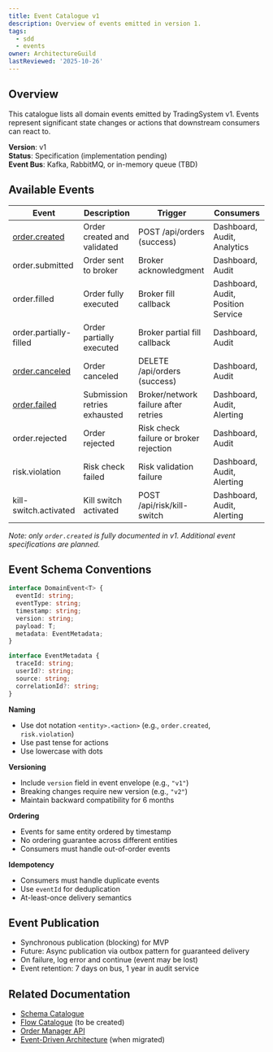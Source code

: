 ```yaml
---
title: Event Catalogue v1
description: Overview of events emitted in version 1.
tags:
  - sdd
  - events
owner: ArchitectureGuild
lastReviewed: '2025-10-26'
---
```

## Overview

This catalogue lists all domain events emitted by TradingSystem v1. Events represent significant state changes or actions that downstream consumers can react to.

**Version**: v1  
**Status**: Specification (implementation pending)  
**Event Bus**: Kafka, RabbitMQ, or in-memory queue (TBD)

## Available Events

| Event | Description | Trigger | Consumers |
|-------|-------------|---------|-----------|
| [order.created](./order-created) | Order created and validated | POST /api/orders (success) | Dashboard, Audit, Analytics |
| order.submitted | Order sent to broker | Broker acknowledgment | Dashboard, Audit |
| order.filled | Order fully executed | Broker fill callback | Dashboard, Audit, Position Service |
| order.partially-filled | Order partially executed | Broker partial fill callback | Dashboard, Audit |
| [order.canceled](./order-canceled) | Order canceled | DELETE /api/orders (success) | Dashboard, Audit |
| [order.failed](./order-failed) | Submission retries exhausted | Broker/network failure after retries | Dashboard, Audit, Alerting |
| order.rejected | Order rejected | Risk check failure or broker rejection | Dashboard, Audit |
| risk.violation | Risk check failed | Risk validation failure | Dashboard, Audit, Alerting |
| kill-switch.activated | Kill switch activated | POST /api/risk/kill-switch | Dashboard, Audit, Alerting |

*Note: only `order.created` is fully documented in v1. Additional event specifications are planned.*

## Event Schema Conventions

```typescript
interface DomainEvent<T> {
  eventId: string;
  eventType: string;
  timestamp: string;
  version: string;
  payload: T;
  metadata: EventMetadata;
}

interface EventMetadata {
  traceId: string;
  userId?: string;
  source: string;
  correlationId?: string;
}
```

**Naming**
- Use dot notation `<entity>.<action>` (e.g., `order.created`, `risk.violation`)
- Use past tense for actions
- Use lowercase with dots

**Versioning**
- Include `version` field in event envelope (e.g., `"v1"`)
- Breaking changes require new version (e.g., `"v2"`)
- Maintain backward compatibility for 6 months

**Ordering**
- Events for same entity ordered by timestamp
- No ordering guarantee across different entities
- Consumers must handle out-of-order events

**Idempotency**
- Consumers must handle duplicate events
- Use `eventId` for deduplication
- At-least-once delivery semantics

## Event Publication

- Synchronous publication (blocking) for MVP
- Future: Async publication via outbox pattern for guaranteed delivery
- On failure, log error and continue (event may be lost)
- Event retention: 7 days on bus, 1 year in audit service

## Related Documentation

- [Schema Catalogue](../domain/schemas/v1/index)
- [Flow Catalogue](../flows/v1/) (to be created)
- [Order Manager API](../../api/order-manager)
- [Event-Driven Architecture](../../../reference/architecture/event-driven) (when migrated)
